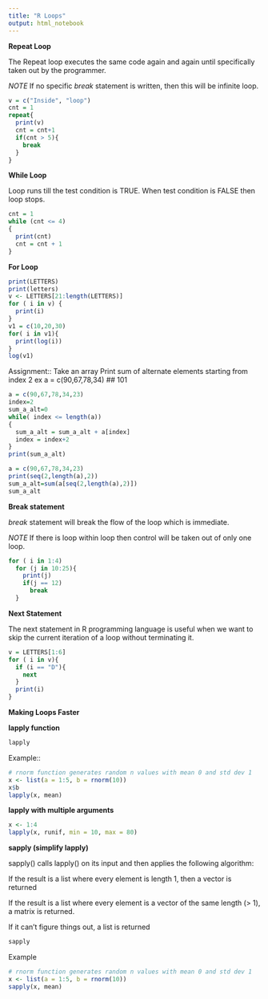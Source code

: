 ---
title: "R Loops"
output: html_notebook
---

**Repeat Loop**

The Repeat loop executes the same code again and again until specifically taken out by the programmer.


_NOTE_ If no specific _break_ statement is written, then this will be infinite loop.

```{r}
v = c("Inside", "loop")
cnt = 1
repeat{
  print(v)
  cnt = cnt+1
  if(cnt > 5){
    break
  }
}
```

**While Loop**

Loop runs till the test condition is TRUE. When test condition is FALSE then loop stops.

```{r}
cnt = 1
while (cnt <= 4)
{
  print(cnt)
  cnt = cnt + 1
}
```

**For Loop**


```{r}
print(LETTERS)
print(letters)
v <- LETTERS[21:length(LETTERS)]
for ( i in v) {
  print(i)
}
v1 = c(10,20,30)
for( i in v1){
  print(log(i))
}
log(v1)

```

Assignment::
Take an array
Print sum of alternate elements starting from index 2
ex a = c(90,67,78,34) ## 101

```{r}
a = c(90,67,78,34,23)
index=2
sum_a_alt=0
while( index <= length(a))
{
  sum_a_alt = sum_a_alt + a[index]
  index = index+2
}
print(sum_a_alt)
```

```{r}
a = c(90,67,78,34,23)
print(seq(2,length(a),2))
sum_a_alt=sum(a[seq(2,length(a),2)])
sum_a_alt
```


**Break statement**

_break_ statement will break the flow of the loop which is immediate. 

_NOTE_ If there is loop within loop then control will be taken out of only one loop.

```{r}
for ( i in 1:4)
  for (j in 10:25){
    print(j)
    if(j == 12)
      break
  }

```

**Next Statement**

The next statement in R programming language is useful when we want to skip the current iteration of a loop without terminating it.

```{r}
v = LETTERS[1:6]
for ( i in v){
  if (i == "D"){
    next
  }
  print(i)
}
```

**Making Loops Faster**

**lapply function**

```{r}
lapply
```

Example::
```{r}
# rnorm function generates random n values with mean 0 and std dev 1
x <- list(a = 1:5, b = rnorm(10))
x$b
lapply(x, mean)
```

**lapply with multiple arguments**



```{r}
x <- 1:4
lapply(x, runif, min = 10, max = 80)
```


**sapply (simplify lapply)**


sapply() calls lapply() on its input and then applies the following algorithm:


If the result is a list where every element is length 1, then a vector is returned


If the result is a list where every element is a vector of the same length (> 1), a matrix is returned.


If it can’t figure things out, a list is returned

```{r}
sapply
```


Example

```{r}
# rnorm function generates random n values with mean 0 and std dev 1
x <- list(a = 1:5, b = rnorm(10))
sapply(x, mean)
```

